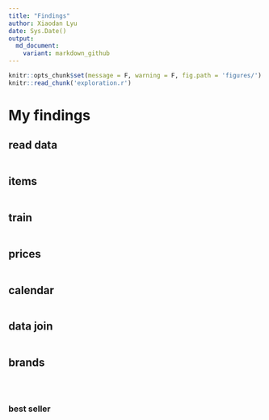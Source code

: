 ```yaml
---
title: "Findings"
author: Xiaodan Lyu
date: Sys.Date()
output:
  md_document:
    variant: markdown_github
---
```


```r
knitr::opts_chunk$set(message = F, warning = F, fig.path = 'figures/')
knitr::read_chunk('exploration.r')
```

# My findings 

## read data
```r
```

## items
```r
```

## train
```r
```

## prices
```r
```

## calendar
```r
```

## data join
```r
```

## brands
```r
```
```r
```
```r
```

### best seller
```r
```